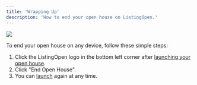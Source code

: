 ```yaml
---
title: 'Wrapping Up'
description: 'How to end your open house on ListingOpen.'
---
```


<img src="https://listingopen-photos.s3.us-east-2.amazonaws.com/guides/end_oh_1.gif" />

To end your open house on any device, follow these simple steps:
1. Click the ListingOpen logo in the bottom left corner after [launching your open house](/openhouse/start).
2. Click "End Open House".
3. You can [launch](/openhouse/start) again at any time.
